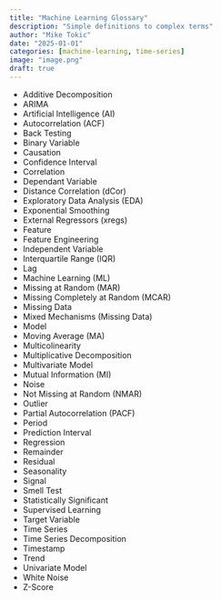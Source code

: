 ```yaml
---
title: "Machine Learning Glossary"
description: "Simple definitions to complex terms"
author: "Mike Tokic"
date: "2025-01-01"
categories: [machine-learning, time-series]
image: "image.png"
draft: true
---
```


- Additive Decomposition
- ARIMA
- Artificial Intelligence (AI)
- Autocorrelation (ACF)
- Back Testing
- Binary Variable
- Causation
- Confidence Interval
- Correlation
- Dependant Variable
- Distance Correlation (dCor)
- Exploratory Data Analysis (EDA)
- Exponential Smoothing
- External Regressors (xregs)
- Feature
- Feature Engineering
- Independent Variable
- Interquartile Range (IQR)
- Lag
- Machine Learning (ML)
- Missing at Random (MAR)
- Missing Completely at Random (MCAR)
- Missing Data
- Mixed Mechanisms (Missing Data)
- Model
- Moving Average (MA)
- Multicolinearity
- Multiplicative Decomposition
- Multivariate Model
- Mutual Information (MI)
- Noise
- Not Missing at Random (NMAR)
- Outlier
- Partial Autocorrelation (PACF)
- Period
- Prediction Interval
- Regression
- Remainder
- Residual
- Seasonality
- Signal
- Smell Test
- Statistically Significant
- Supervised Learning
- Target Variable
- Time Series
- Time Series Decomposition
- Timestamp
- Trend
- Univariate Model
- White Noise
- Z-Score